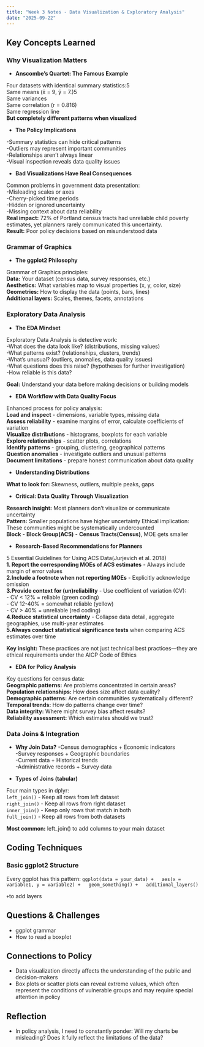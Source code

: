 ```yaml
---
title: "Week 3 Notes - Data Visualization & Exploratory Analysis"
date: "2025-09-22"
---
```


## Key Concepts Learned
### Why Visualization Matters

- **Anscombe’s Quartet: The Famous Example**

Four datasets with identical summary statistics:5 <br>
Same means (x̄ = 9, ȳ = 7.)5 <br>
Same variances <br>
Same correlation (r = 0.816) <br>
Same regression line <br>
**But completely different patterns when visualized**

- **The Policy Implications**

-Summary statistics can hide critical patterns <br>
-Outliers may represent important communities <br>
-Relationships aren’t always linear <br>
-Visual inspection reveals data quality issues <br>

- **Bad Visualizations Have Real Consequences**

Common problems in government data presentation: <br>
-Misleading scales or axes <br>
-Cherry-picked time periods <br>
-Hidden or ignored uncertainty <br>
-Missing context about data reliability <br>
**Real impact:** 72% of Portland census tracts had unreliable child poverty estimates, yet planners rarely communicated this uncertainty. <br>
**Result:** Poor policy decisions based on misunderstood data

### Grammar of Graphics
- **The ggplot2 Philosophy**

Grammar of Graphics principles: <br>
**Data:** Your dataset (census data, survey responses, etc.) <br>
**Aesthetics:** What variables map to visual properties (x, y, color, size) <br>
**Geometries:** How to display the data (points, bars, lines) <br>
**Additional layers:** Scales, themes, facets, annotations <br>

### Exploratory Data Analysis
- **The EDA Mindset**

Exploratory Data Analysis is detective work: <br>
-What does the data look like? (distributions, missing values) <br>
-What patterns exist? (relationships, clusters, trends) <br>
-What’s unusual? (outliers, anomalies, data quality issues) <br>
-What questions does this raise? (hypotheses for further investigation) <br>
-How reliable is this data?

**Goal:** Understand your data before making decisions or building models

- **EDA Workflow with Data Quality Focus**

Enhanced process for policy analysis: <br>
**Load and inspect** - dimensions, variable types, missing data <br>
**Assess reliability** - examine margins of error, calculate coefficients of variation <br>
**Visualize distributions** - histograms, boxplots for each variable <br>
**Explore relationships** - scatter plots, correlations <br>
**Identify patterns** - grouping, clustering, geographical patterns <br>
**Question anomalies** - investigate outliers and unusual patterns <br>
**Document limitations** - prepare honest communication about data quality <br>

- **Understanding Distributions**

**What to look for:** Skewness, outliers, multiple peaks, gaps

- **Critical: Data Quality Through Visualization**

**Research insight:** Most planners don’t visualize or communicate uncertainty <br>
**Pattern:** Smaller populations have higher uncertainty Ethical implication: These communities might be systematically undercounted <br> 
**Block** - **Block Group(ACS)** - **Census Tracts(Census)**, MOE gets smaller

- **Research-Based Recommendations for Planners**

5 Essential Guidelines for Using ACS Data(Jurjevich et al. 2018) <br>
**1. Report the corresponding MOEs of ACS estimates** - Always include margin of error values <br>
**2.Include a footnote when not reporting MOEs** - Explicitly acknowledge omission <br>
**3.Provide context for (un)reliability** - Use coefficient of variation (CV): <br>
  - CV < 12% = reliable (green coding) <br>
  - CV 12-40% = somewhat reliable (yellow) <br>
  - CV > 40% = unreliable (red coding) <br>
**4.Reduce statistical uncertainty** - Collapse data detail, aggregate geographies, use multi-year estimates <br>
**5.Always conduct statistical significance tests** when comparing ACS estimates over time <br>

**Key insight:** These practices are not just technical best practices—they are ethical requirements under the AICP Code of Ethics

- **EDA for Policy Analysis**

Key questions for census data: <br>
**Geographic patterns:** Are problems concentrated in certain areas? <br>
**Population relationships:** How does size affect data quality? <br>
**Demographic patterns:** Are certain communities systematically different? <br>
**Temporal trends:** How do patterns change over time? <br>
**Data integrity:** Where might survey bias affect results? <br>
**Reliability assessment:** Which estimates should we trust? <br>

### Data Joins & Integration

- **Why Join Data?**
-Census demographics + Economic indicators <br>
-Survey responses + Geographic boundaries <br>
-Current data + Historical trends <br>
-Administrative records + Survey data <br>

- **Types of Joins (tabular)**

Four main types in dplyr: <br>
`left_join()` - Keep all rows from left dataset <br>
`right_join()` - Keep all rows from right dataset <br>
`inner_join()` - Keep only rows that match in both <br>
`full_join()` - Keep all rows from both datasets <br>

**Most common:** left_join() to add columns to your main dataset

## Coding Techniques
### Basic ggplot2 Structure
Every ggplot has this pattern:
`ggplot(data = your_data) +   aes(x = variable1, y = variable2) +   geom_something() +   additional_layers()`

`+`to add layers


## Questions & Challenges
- ggplot grammar
- How to read a boxplot

## Connections to Policy
- Data visualization directly affects the understanding of the public and decision-makers <br>
- Box plots or scatter plots can reveal extreme values, which often represent the conditions of vulnerable groups and may require special attention in policy <br>

## Reflection
- In policy analysis, I need to constantly ponder: Will my charts be misleading? Does it fully reflect the limitations of the data?
